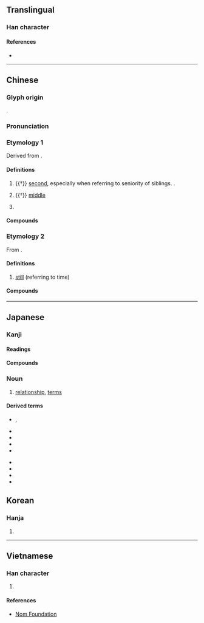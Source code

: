 {{character info/new}}
==Translingual==

===Han character===
{{Han char|rn=9|rad=人|as=04|sn=6|four=25206|canj=OL,XOL|ids=⿰亻中}}

====References====
* {{Han ref|kx=0094.110|dkj=00403|dj=0200.030|hdz=10121.070|uh=4EF2|ud=20210|bh=A5F2|bd=42482}}

----

==Chinese==
{{zh-forms}}

===Glyph origin===
{{Han etym}}
{{Han compound|人|alt1=亻|中|t1=person|t2=middle|ls=psc|c1=s|c2=p}}.

===Pronunciation===
{{zh-pron
|m=zhòng
|m-s=
|c=zung6
|c-t=
|g=
|h=pfs=
|j=
|md=
|mn=qz,tw,xm,zz:tiōng
|mn-t=
|w=
|x=
|mc=y
|oc=y
|ma=
|cat=n,pn
}}

===Etymology 1===
Derived from {{och-l|中|middle}}.

====Definitions====
{{zh-hanzi}}

# {{†}} [[second]], especially when referring to seniority of siblings. {{n-g|See usage notes of [[伯]]}}.
#: {{zh-x|伯仲|superior and inferior, competition, comparison}}
# {{†}} [[middle]]
#: {{zh-x|仲夏|midsummer}}
#: {{zh-x|仲裁|arbitration}}
# {{surname|lang=zh}}

====Compounds====
{{zh-der|仲弓|伯仲叔季|將仲子|伯壎仲篪|國際仲裁|仲父|仲家|二仲|商務仲裁|仲介|仲夏|伯仲之間|仲秋|仲介公司|仲尼|仲子|仲冬|仲春|仲裁|伯仲|焦仲卿妻|昆仲|賢昆仲|翁仲|管仲隨馬}}

===Etymology 2===
From {{zh-l|*重}}.

====Definitions====
{{zh-hanzi}}

# {{lb|zh|Cantonese}} [[still]] (referring to time)
#: {{zh-x|佢 而家 都 仲 食飯\食 緊 食飯\飯。|He is '''still''' eating, even now.|C}}

====Compounds====
{{zh-der|仲要}}

----

==Japanese==
===Kanji===
{{ja-kanji|grade=4|rs=人04}}

====Readings====
{{ja-readings
|goon=じゅう
|kanon=ちゅう
|kun=なか-
}}

====Compounds====
{{der5|lang=ja|{{ja-l|仲夏}}
|{{ja-l|仲介}}
|{{ja-l|仲核}}
|{{ja-l|仲間}}
|{{ja-l|仲居}}
|{{ja-l|仲兄}}
|{{ja-l|仲継}}
|{{ja-l|仲見世}}, {{ja-l|仲店}}
|{{ja-l|仲裁}}
|{{ja-l|仲仕}}
|{{ja-l|仲秋}}
|{{ja-l|仲春}}
|{{ja-l|仲人}}
|{{ja-l|仲断}}
|{{ja-l|仲値}}
|{{ja-l|仲冬}}
|{{ja-l|仲買}}
|{{ja-l|仲保}}
|{{ja-l|仲立人}}
}}

===Noun===
{{ja-kanjitab|なか|yomi=k}}
{{ja-noun|なか}}

# [[relationship]], [[terms]]

====Derived terms====
{{der-top}}
* {{l|ja|仲がいい}}, {{l|ja|仲が良い}}
* {{l|ja|仲に入る}}
* {{l|ja|仲働き}}
* {{l|ja|仲直り}}
* {{l|ja|仲睦まじい}}
{{der-mid}}
* {{l|ja|仲立ち}}
* {{l|ja|仲良く}}
* {{l|ja|仲良し}}
* {{l|ja|仲違い}}
{{der-bottom}}

==Korean==

===Hanja===
{{ko-hanja|hangeul=중|rv=jung|mr=chung}}

# {{defn|lang=ko|sort=人04}}

----

==Vietnamese==

===Han character===
{{vi-hantu|trọng|rs=人04}}

# {{defn|lang=vi|sort=人04}}

====References====
* [http://nomfoundation.org/common/nom_details.php?codepoint=4ef2 Nom Foundation]